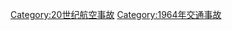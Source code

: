 {{Year by category
|m=1
|c=9
|d=6
|y=4
|cat=航空事故
|sortkey=Aviation accidents
|parent=20世纪航空事故
|subcat=1964年交通事故
}}
[[Category:20世纪航空事故|Category:20世纪航空事故]]
[[Category:1964年交通事故|Category:1964年交通事故]]